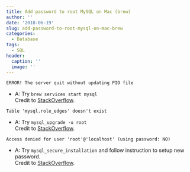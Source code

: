 ```yaml
---
title: Add password to root MySQL on Mac (brew)
author: ''
date: '2018-06-19'
slug: add-password-to-root-mysql-on-mac-brew
categories:
  - Database
tags:
  - SQL
header:
  caption: ''
  image: ''
---
```


```
ERROR! The server quit without updating PID file
```
* A: Try `brew services start mysql`  
Credit to [StackOverflow](https://stackoverflow.com/a/50210425/9421451).

```
Table 'mysql.role_edges' doesn't exist
```
* A: Try `mysql_upgrade -u root`  
Credit to [StackOverflow](https://stackoverflow.com/a/51214393/9421451).

```
Access denied for user 'root'@'localhost' (using password: NO)
```
* A: Try `mysql_secure_installation` and follow instruction to setup new password.   
Credit to [StackOverflow](https://stackoverflow.com/a/46194427/9421451).

